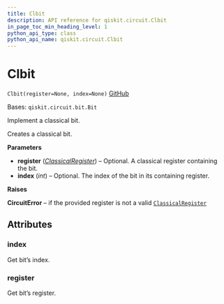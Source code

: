 ```yaml
---
title: Clbit
description: API reference for qiskit.circuit.Clbit
in_page_toc_min_heading_level: 1
python_api_type: class
python_api_name: qiskit.circuit.Clbit
---
```


# Clbit

<span id="qiskit.circuit.Clbit" />

`Clbit(register=None, index=None)` [GitHub](https://github.com/qiskit/qiskit/tree/stable/0.23/qiskit/circuit/classicalregister.py "view source code")

Bases: `qiskit.circuit.bit.Bit`

Implement a classical bit.

Creates a classical bit.

**Parameters**

*   **register** ([*ClassicalRegister*](qiskit.circuit.ClassicalRegister "qiskit.circuit.ClassicalRegister")) – Optional. A classical register containing the bit.
*   **index** (*int*) – Optional. The index of the bit in its containing register.

**Raises**

**CircuitError** – if the provided register is not a valid [`ClassicalRegister`](qiskit.circuit.ClassicalRegister "qiskit.circuit.ClassicalRegister")

## Attributes

<span id="qiskit.circuit.Clbit.index" />

### index

Get bit’s index.

<span id="qiskit.circuit.Clbit.register" />

### register

Get bit’s register.

